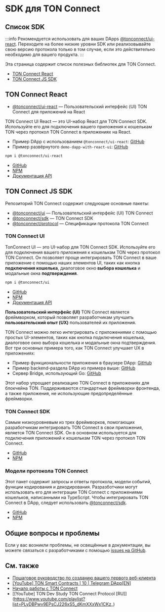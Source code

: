 
# SDK для TON Connect

## Список SDK

:::info
Рекомендуется использовать для ваших DApps [@tonconnect/ui-react](https://github.com/ton-connect/sdk/tree/main/packages/ui-react). Переходите на более низкие уровни SDK или реализовывайте свою версию протокола только в том случае, если это действительно необходимо для вашего продукта.
:::

Эта страница содержит список полезных библиотек для TON Connect.

- [TON Connect React](/v3/guidelines/ton-connect/guidelines/developers#ton-connect-react)
- [TON Connect JS SDK](/v3/guidelines/ton-connect/guidelines/developers#ton-connect-js-sdk)

## TON Connect React

- [@tonconnect/ui-react](https://github.com/ton-connect/sdk/tree/main/packages/ui-react) — Пользовательский интерфейс (UI) TON Connect для приложений на React

TON Connect UI React — это UI-набор React для TON Connect SDK. Используйте его для подключения вашего приложения к кошелькам TON через протокол TON Connect в приложениях на React.

- Пример DApp с использованием `@tonconnect/ui-react`: [GitHub](https://github.com/ton-connect/demo-dapp-with-react-ui)
- Пример развёрнутого `demo-dapp-with-react-ui`: [GitHub](https://ton-connect.github.io/demo-dapp-with-react-ui/)

```bash
npm i @tonconnect/ui-react
```

- [GitHub](https://github.com/ton-connect/sdk/tree/main/packages/ui-react)
- [NPM](https://www.npmjs.com/package/@tonconnect/ui-react)
- [Документация API](https://ton-connect.github.io/sdk/modules/_tonconnect_ui_react.html)

## TON Connect JS SDK

Репозиторий TON Connect содержит следующие основные пакеты:

- [@tonconnect/ui](/v3/guidelines/ton-connect/guidelines/developers#ton-connect-ui) — Пользовательский интерфейс (UI) TON Connect
- [@tonconnect/sdk](/v3/guidelines/ton-connect/guidelines/developers#ton-connect-sdk) — TON Connect SDK
- [@tonconnect/protocol](/v3/guidelines/ton-connect/guidelines/developers#ton-connect-protocol-models) — Спецификации протокола TON Connect

### TON Connect UI

TonConnect UI — это UI-набор для TON Connect SDK. Используйте его для подключения вашего приложения к кошелькам TON через протокол TON Connect. Он позволяет проще интегрировать TON Connect в ваше приложение с помощью наших элементов UI, таких как кнопка **подключения кошелька**, диалоговое окно **выбора кошелька** и модальные окна **подтверждения**.

```bash
npm i @tonconnect/ui
```

- [GitHub](https://github.com/ton-connect/sdk/tree/main/packages/ui)
- [NPM](https://www.npmjs.com/package/@tonconnect/ui)
- [Документация API](https://ton-connect.github.io/sdk/modules/_tonconnect_ui.html)

**Пользовательский интерфейс (UI)** TON Connect является фреймворком, который позволяет разработчикам улучшить **пользовательский опыт (UX)** пользователей их приложения.

TON Connect можно легко интегрировать с приложениями с помощью простых UI-элементов, таких как кнопка подключения кошелька, диалоговое окно выбора кошелька и модальные окна подтверждения. Вот три основных примера того, как TON Connect улучшает UX в приложениях:

- Пример функциональности приложения в браузере DApp: [GitHub](https://ton-connect.github.io/demo-dapp/)
- Пример backend-раздела DApp из примера выше: [GitHub](https://github.com/ton-connect/demo-dapp-backend)
- Сервер Bridge, использующий Go: [GitHub](https://github.com/ton-connect/bridge)

Этот набор упрощает реализацию TON Connect в приложениях для блокчейна TON. Поддерживаются стандартные фреймворки фронтенда, а также приложения, не использующие предопределённые фреймворки.

### TON Connect SDK

Самым низкоуровневым из трех фреймворков, помогающих разработчикам интегрировать TON Connect в свои приложения, является TON Connect SDK. Он в основном используется для подключения приложений к кошелькам TON через протокол TON Connect.

- [GitHub](https://github.com/ton-connect/sdk/tree/main/packages/sdk)
- [NPM](https://www.npmjs.com/package/@tonconnect/sdk)

### Модели протокола TON Connect

Этот пакет содержит запросы и ответы протокола, модели событий, функции кодирования и декодирования. Разразботчики могут использовать его для интеграции TON Connect с приложениями кошельков, написанными на TypeScript. Чтобы интегрировать TON Connect в DApp, следует использовать [@tonconnect/sdk](https://www.npmjs.com/package/@tonconnect/sdk).

- [GitHub](https://github.com/ton-connect/sdk/tree/main/packages/protocol)
- [NPM](https://www.npmjs.com/package/@tonconnect/protocol)

## Общие вопросы и проблемы

Если у вас возникли проблемы, не освещённые в документации, вы можете связаться с разработчиками с помощью [issues на GitHub](https://github.com/ton-connect/issues).

## См. также

- [Пошаговое руководство по созданию вашего первого веб-клиента](https://helloworld.tonstudio.io/03-client/)
- [[YouTube] TON Smart Contracts | 10 | Telegram DApp[EN]](https://www.youtube.com/watch?v=D6t3eZPdgAU\\&t=254s\\&ab_channel=AlefmanVladimir%5BEN%5D)
- [Начало работы с TON Connect](https://github.com/ton-connect/sdk/tree/main/packages/sdk)
- [[YouTube] TON Dev Study TON Connect Protocol [RU]] (https://www.youtube.com/playlist?list=PLyDBPwv9EPsCJ226xS5_dKmXXxWx1CKz_)

<Feedback />
